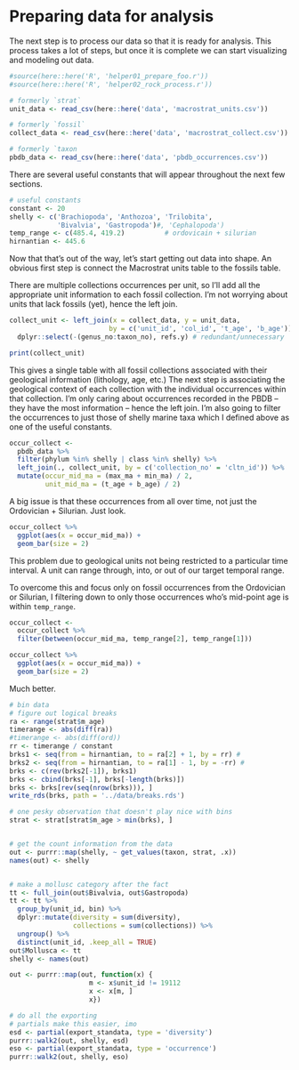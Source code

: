 # Preparing data for analysis

The next step is to process our data so that it is ready for analysis. This process takes a lot of steps, but once it is complete we can start visualizing and modeling out data.


```r

#source(here::here('R', 'helper01_prepare_foo.r'))
#source(here::here('R', 'helper02_rock_process.r'))

# formerly `strat`
unit_data <- read_csv(here::here('data', 'macrostrat_units.csv'))

# formerly `fossil`
collect_data <- read_csv(here::here('data', 'macrostrat_collect.csv'))

# formerly `taxon
pbdb_data <- read_csv(here::here('data', 'pbdb_occurrences.csv'))

```

There are several useful constants that will appear throughout the next few sections.

```r

# useful constants
constant <- 20
shelly <- c('Brachiopoda', 'Anthozoa', 'Trilobita', 
            'Bivalvia', 'Gastropoda')#, 'Cephalopoda')
temp_range <- c(485.4, 419.2)          # ordovicain + silurian
hirnantian <- 445.6

```

Now that that's out of the way, let's start getting out data into shape. An obvious first step is connect the Macrostrat units table to the fossils table. 

There are multiple collections occurrences per unit, so I'll add all the appropriate unit information to each fossil collection. I'm not worrying about units that lack fossils (yet), hence the left join. 

```r

collect_unit <- left_join(x = collect_data, y = unit_data, 
                         by = c('unit_id', 'col_id', 't_age', 'b_age')) %>%
  dplyr::select(-(genus_no:taxon_no), refs.y) # redundant/unnecessary

print(collect_unit)

```

This gives a single table with all fossil collections associated with their geological information (lithology, age, etc.) The next step is associating the geological context of each collection with the individual occurrences within that collection. I'm only caring about occurrences recorded in the PBDB -- they have the most information -- hence the left join. I'm also going to filter the occurrences to just those of shelly marine taxa which I defined above as one of the useful constants.

```r

occur_collect <- 
  pbdb_data %>%
  filter(phylum %in% shelly | class %in% shelly) %>%
  left_join(., collect_unit, by = c('collection_no' = 'cltn_id')) %>%
  mutate(occur_mid_ma = (max_ma + min_ma) / 2,
         unit_mid_ma = (t_age + b_age) / 2)

```

A big issue is that these occurrences from all over time, not just the Ordovician + Silurian. Just look.



```r

occur_collect %>%
  ggplot(aes(x = occur_mid_ma)) +
  geom_bar(size = 2)

```

This problem due to geological units not being restricted to a particular time interval. A unit can range through, into, or out of our target temporal range.

To overcome this and focus only on fossil occurrences from the Ordovician or Silurian, I filtering down to only those occurrences who's mid-point age is within `temp_range`.

```r

occur_collect <- 
  occur_collect %>%
  filter(between(occur_mid_ma, temp_range[2], temp_range[1]))

occur_collect %>%
  ggplot(aes(x = occur_mid_ma)) +
  geom_bar(size = 2)

```

Much better.








```r




# bin data
# figure out logical breaks
ra <- range(strat$m_age)
timerange <- abs(diff(ra))
#timerange <- abs(diff(ord))
rr <- timerange / constant
brks1 <- seq(from = hirnantian, to = ra[2] + 1, by = rr) # 
brks2 <- seq(from = hirnantian, to = ra[1] - 1, by = -rr) # 
brks <- c(rev(brks2[-1]), brks1)
brks <- cbind(brks[-1], brks[-length(brks)])
brks <- brks[rev(seq(nrow(brks))), ]
write_rds(brks, path = '../data/breaks.rds')

# one pesky observation that doesn't play nice with bins
strat <- strat[strat$m_age > min(brks), ]


# get the count information from the data
out <- purrr::map(shelly, ~ get_values(taxon, strat, .x))
names(out) <- shelly


# make a mollusc category after the fact
tt <- full_join(out$Bivalvia, out$Gastropoda)
tt <- tt %>%
  group_by(unit_id, bin) %>%
  dplyr::mutate(diversity = sum(diversity),
                collections = sum(collections)) %>%
  ungroup() %>%
  distinct(unit_id, .keep_all = TRUE)
out$Mollusca <- tt
shelly <- names(out)

out <- purrr::map(out, function(x) {
                    m <- x$unit_id != 19112
                    x <- x[m, ]
                    x})

# do all the exporting
# partials make this easier, imo
esd <- partial(export_standata, type = 'diversity')
purrr::walk2(out, shelly, esd)
eso <- partial(export_standata, type = 'occurrence')
purrr::walk2(out, shelly, eso)

```

